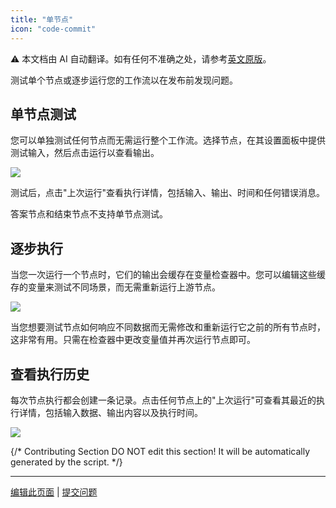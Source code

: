 ```yaml
---
title: "单节点"
icon: "code-commit"
---
```


<Note> ⚠️ 本文档由 AI 自动翻译。如有任何不准确之处，请参考[英文原版](/en/documentation/pages/debug/step-run)。</Note>


测试单个节点或逐步运行您的工作流以在发布前发现问题。

## 单节点测试

您可以单独测试任何节点而无需运行整个工作流。选择节点，在其设置面板中提供测试输入，然后点击运行以查看输出。

![](https://assets-docs.dify.ai/2025/04/376c9de6f92cb7a5f97a6661c5e0e9eb.png)

测试后，点击"上次运行"查看执行详情，包括输入、输出、时间和任何错误消息。

<Warning>
答案节点和结束节点不支持单节点测试。
</Warning>

## 逐步执行

当您一次运行一个节点时，它们的输出会缓存在变量检查器中。您可以编辑这些缓存的变量来测试不同场景，而无需重新运行上游节点。

![](https://assets-docs.dify.ai/2025/06/f8656d8deeeaefeab0a8d9169f0ed2d3.png)

当您想要测试节点如何响应不同数据而无需修改和重新运行它之前的所有节点时，这非常有用。只需在检查器中更改变量值并再次运行节点即可。

## 查看执行历史

每次节点执行都会创建一条记录。点击任何节点上的"上次运行"可查看其最近的执行详情，包括输入数据、输出内容以及执行时间。

![](https://assets-docs.dify.ai/2025/04/5ee92e6406979f5101d21865f95a86e5.png)

{/*
Contributing Section
DO NOT edit this section!
It will be automatically generated by the script.
*/}

---

[编辑此页面](https://github.com/langgenius/dify-docs/edit/main/zh-hans/documentation/pages/debug/step-run.mdx) | [提交问题](https://github.com/langgenius/dify-docs/issues/new?template=docs.yml)

